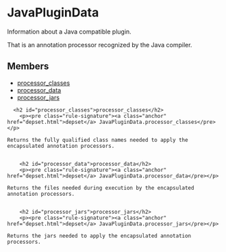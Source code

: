 <html devsite>
<head>
  <meta name="project_path" value="/_project.yaml">
  <meta name="book_path" value="/versions/6.1.0/_book.yaml">
</head>
<body>

<h1 class="page-title" id="modules.JavaPluginData">JavaPluginData</h1>

<!-- {% raw %} -->

Information about a Java compatible plugin.<p>That is an annotation processor recognized by the Java compiler.

<h2>Members</h2>
<ul>
    <li>
    <a href="#processor_classes">processor_classes</a>
  </li>
      <li>
    <a href="#processor_data">processor_data</a>
  </li>
      <li>
    <a href="#processor_jars">processor_jars</a>
  </li>
  </ul>

      <h2 id="processor_classes">processor_classes</h2>
        <p><pre class="rule-signature"><a class="anchor" href="depset.html">depset</a> JavaPluginData.processor_classes</pre></p>

    Returns the fully qualified class names needed to apply the encapsulated annotation processors.


        <h2 id="processor_data">processor_data</h2>
        <p><pre class="rule-signature"><a class="anchor" href="depset.html">depset</a> JavaPluginData.processor_data</pre></p>

    Returns the files needed during execution by the encapsulated annotation processors.


        <h2 id="processor_jars">processor_jars</h2>
        <p><pre class="rule-signature"><a class="anchor" href="depset.html">depset</a> JavaPluginData.processor_jars</pre></p>

    Returns the jars needed to apply the encapsulated annotation processors.



</body>
</html>

<!-- {% endraw %} -->
